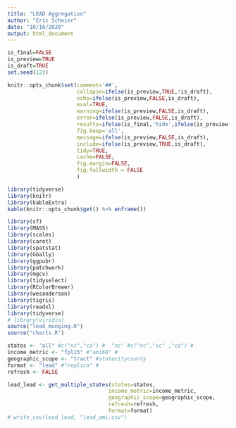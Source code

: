 ```yaml
---
title: "LEAD Aggregation"
author: "Eric Scheier"
date: "10/16/2020"
output: html_document
---
```


```r
is_final=FALSE
is_preview=TRUE
is_draft=TRUE
set.seed(123)

knitr::opts_chunk$set(comment='##', 
                      collapse=ifelse(is_preview,TRUE,!is_draft),
                      echo=ifelse(is_preview,FALSE,is_draft),
                      eval=TRUE,
                      warning=ifelse(is_preview,FALSE,is_draft),
                      error=ifelse(is_preview,FALSE,is_draft),
                      results=ifelse(is_final,'hide',ifelse(is_preview,'hide','asis')),
                      fig.keep='all',
                      message=ifelse(is_preview,FALSE,is_draft),
                      include=ifelse(is_preview,TRUE,is_draft),
                      tidy=TRUE,
                      cache=FALSE,
                      fig.margin=FALSE,
                      fig.fullwidth = FALSE
                      )
```

```r
library(tidyverse)
library(knitr)
library(kableExtra)
kable(knitr::opts_chunk$get() %>% enframe())
```


```r
library(sf)
library(MASS)
library(scales)
library(caret)
library(spatstat)
library(GGally)
library(ggpubr)
library(patchwork)
library(mgcv)
library(tidyselect)
library(RColorBrewer)
library(wesanderson)
library(tigris)
library(readxl)
library(tidyverse)
# library(viridis)
source("lead_munging.R")
source("charts.R")
```

```r
states <- "all" #c("nc","ca") #  "nc" #c("nc","sc" ,"ca") # 
income_metric <- "fpl15" #"ami68" #
geographic_scope <- "tract" #statecitycounty
format <- "lead" #"replica" # 
refresh <- FALSE

lead_lead <- get_multiple_states(states=states,
                                income_metric=income_metric,
                                geographic_scope=geographic_scope,
                                refresh=refresh,
                                format=format)
# write_csv(lead_lead, "lead_ami.csv")
```

